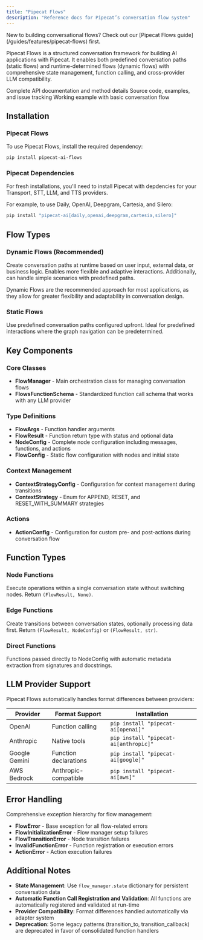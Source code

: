 ```yaml
---
title: "Pipecat Flows"
description: "Reference docs for Pipecat’s conversation flow system"
---
```


<Tip>
  New to building conversational flows? Check out our [Pipecat Flows
  guide](/guides/features/pipecat-flows) first.
</Tip>

Pipecat Flows is a structured conversation framework for building AI applications with Pipecat. It enables both predefined conversation paths (static flows) and runtime-determined flows (dynamic flows) with comprehensive state management, function calling, and cross-provider LLM compatibility.

<CardGroup cols={3}>
  <Card
    title="API Reference"
    icon="code"
    href="https://pipecat-flows.readthedocs.io/"
  >
    Complete API documentation and method details
  </Card>
  <Card
    title="GitHub Repository"
    icon="github"
    href="https://github.com/pipecat-ai/pipecat-flows"
  >
    Source code, examples, and issue tracking
  </Card>
  <Card
    title="Hello World Example"
    icon="play"
    href="https://github.com/pipecat-ai/pipecat-flows/blob/main/examples/quickstart/hello_world.py"
  >
    Working example with basic conversation flow
  </Card>
</CardGroup>

## Installation

### Pipecat Flows

To use Pipecat Flows, install the required dependency:

```bash
pip install pipecat-ai-flows
```

### Pipecat Dependencies

For fresh installations, you'll need to install Pipecat with depdencies for your Transport, STT, LLM, and TTS providers.

For example, to use Daily, OpenAI, Deepgram, Cartesia, and Silero:

```bash
pip install "pipecat-ai[daily,openai,deepgram,cartesia,silero]"
```

## Flow Types

### Dynamic Flows (Recommended)

Create conversation paths at runtime based on user input, external data, or business logic. Enables more flexible and adaptive interactions. Additionally, can handle simple scenarios with predefined paths.

<Note>
  Dynamic Flows are the recommended approach for most applications, as they
  allow for greater flexibility and adaptability in conversation design.
</Note>

### Static Flows

Use predefined conversation paths configured upfront. Ideal for predefined interactions where the graph navigation can be predetermined.

## Key Components

### Core Classes

- **FlowManager** - Main orchestration class for managing conversation flows
- **FlowsFunctionSchema** - Standardized function call schema that works with any LLM provider

### Type Definitions

- **FlowArgs** - Function handler arguments
- **FlowResult** - Function return type with status and optional data
- **NodeConfig** - Complete node configuration including messages, functions, and actions
- **FlowConfig** - Static flow configuration with nodes and initial state

### Context Management

- **ContextStrategyConfig** - Configuration for context management during transitions
- **ContextStrategy** - Enum for APPEND, RESET, and RESET_WITH_SUMMARY strategies

### Actions

- **ActionConfig** - Configuration for custom pre- and post-actions during conversation flow

## Function Types

### Node Functions

Execute operations within a single conversation state without switching nodes. Return `(FlowResult, None)`.

### Edge Functions

Create transitions between conversation states, optionally processing data first. Return `(FlowResult, NodeConfig)` or `(FlowResult, str)`.

### Direct Functions

Functions passed directly to NodeConfig with automatic metadata extraction from signatures and docstrings.

## LLM Provider Support

Pipecat Flows automatically handles format differences between providers:

| Provider      | Format Support        | Installation                          |
| ------------- | --------------------- | ------------------------------------- |
| OpenAI        | Function calling      | `pip install "pipecat-ai[openai]"`    |
| Anthropic     | Native tools          | `pip install "pipecat-ai[anthropic]"` |
| Google Gemini | Function declarations | `pip install "pipecat-ai[google]"`    |
| AWS Bedrock   | Anthropic-compatible  | `pip install "pipecat-ai[aws]"`       |

## Error Handling

Comprehensive exception hierarchy for flow management:

- **FlowError** - Base exception for all flow-related errors
- **FlowInitializationError** - Flow manager setup failures
- **FlowTransitionError** - Node transition failures
- **InvalidFunctionError** - Function registration or execution errors
- **ActionError** - Action execution failures

## Additional Notes

- **State Management**: Use `flow_manager.state` dictionary for persistent conversation data
- **Automatic Function Call Registration and Validation**: All functions are automatically registered and validated at run-time
- **Provider Compatibility**: Format differences handled automatically via adapter system
- **Deprecation**: Some legacy patterns (transition_to, transition_callback) are deprecated in favor of consolidated function handlers
